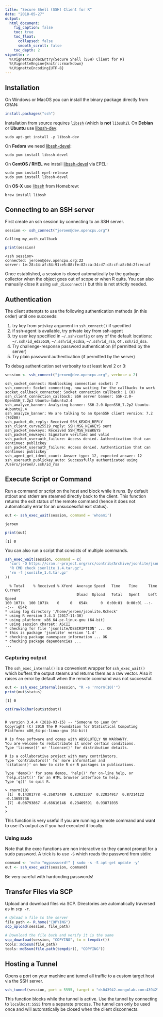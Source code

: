 ```yaml
---
title: "Secure Shell (SSH) Client for R"
date: "2018-05-27"
output:
  html_document:
    fig_caption: false
    toc: true
    toc_float:
      collapsed: false
      smooth_scroll: false
    toc_depth: 2
vignette: >
  %\VignetteIndexEntry{Secure Shell (SSH) Client for R}
  %\VignetteEngine{knitr::rmarkdown}
  %\VignetteEncoding{UTF-8}
---
```





## Installation

On Windows or MacOS you can install the binary package directly from CRAN:

```r
install.packages("ssh")
```

Installation from source requires [`libssh`](https://www.libssh.org/) (which is __not__ `libssh2`). On __Debian__ or __Ubuntu__ use [libssh-dev](https://packages.debian.org/testing/libssh-dev):

```
sudo apt-get install -y libssh-dev
```

On __Fedora__ we need [libssh-devel](https://apps.fedoraproject.org/packages/libssh-devel):

```
sudo yum install libssh-devel
````

On __CentOS / RHEL__ we install [libssh-devel](https://apps.fedoraproject.org/packages/libssh-devel) via EPEL:

```
sudo yum install epel-release
sudo yum install libssh-devel
```

On __OS-X__ use [libssh](https://github.com/Homebrew/homebrew-core/blob/master/Formula/libssh.rb) from Homebrew:

```
brew install libssh
```

## Connecting to an SSH server

First create an ssh session by connecting to an SSH server.



```r
session <- ssh_connect("jeroen@dev.opencpu.org")
```

```
Calling my_auth_callback
```

```r
print(session)
```

```
<ssh session>
connected: jeroen@dev.opencpu.org:22
server: 1e:28:44:af:84:91:e5:88:fe:82:ca:34:d7:c8:cf:a8:0d:2f:ec:af
```

Once established, a session is closed automatically by the garbage collector when the object goes out of scope or when R quits. You can also manually close it using `ssh_disconnect()` but this is not strictly needed.


## Authentication

The client attempts to use the following authentication methods (in this order) until one succeeds:

 1. try key from `privkey` argument in `ssh_connect()` if specified
 2. if ssh-agent is available, try private key from ssh-agent
 3. try user key specified in `~/.ssh/config` or any of the default locations: `~/.ssh/id_ed25519`, `~/.ssh/id_ecdsa`, `~/.ssh/id_rsa`, or `.ssh/id_dsa`.
 4. Try challenge-response password authentication (if permitted by the server)
 5. Try plain password authentication (if permitted by the server)

To debug authentication set verbosity to at least level 2 or 3:

```r
session <- ssh_connect("jeroen@dev.opencpu.org", verbose = 2)
```
```
ssh_socket_connect: Nonblocking connection socket: 7
ssh_connect: Socket connecting, now waiting for the callbacks to work
socket_callback_connected: Socket connection callback: 1 (0)
ssh_client_connection_callback: SSH server banner: SSH-2.0-OpenSSH_7.2p2 Ubuntu-4ubuntu2.4
ssh_analyze_banner: Analyzing banner: SSH-2.0-OpenSSH_7.2p2 Ubuntu-4ubuntu2.4
ssh_analyze_banner: We are talking to an OpenSSH client version: 7.2 (70200)
ssh_packet_dh_reply: Received SSH_KEXDH_REPLY
ssh_client_curve25519_reply: SSH_MSG_NEWKEYS sent
ssh_packet_newkeys: Received SSH_MSG_NEWKEYS
ssh_packet_newkeys: Signature verified and valid
ssh_packet_userauth_failure: Access denied. Authentication that can continue: publickey
ssh_packet_userauth_failure: Access denied. Authentication that can continue: publickey
ssh_agent_get_ident_count: Answer type: 12, expected answer: 12
ssh_userauth_publickey_auto: Successfully authenticated using /Users/jeroen/.ssh/id_rsa
```

## Execute Script or Command

Run a command or script on the host and block while it runs. By default stdout and stderr are steamed directly back to the client. This function returns the exit status of the remote command (hence it does not automatically error for an unsuccessful exit status). 


```r
out <- ssh_exec_wait(session, command = 'whoami')
```

```
jeroen
```

```r
print(out)
```

```
[1] 0
```

You can also run a script that consists of multiple commands.


```r
ssh_exec_wait(session, command = c(
  'curl -O https://cran.r-project.org/src/contrib/Archive/jsonlite/jsonlite_1.4.tar.gz',
  'R CMD check jsonlite_1.4.tar.gz',
  'rm -f jsonlite_1.4.tar.gz'
))
```
```
  % Total    % Received % Xferd  Average Speed   Time    Time     Time  Current
                                 Dload  Upload   Total   Spent    Left  Speed
100 1071k  100 1071k    0     0   654k      0  0:00:01  0:00:01 --:--:--  654k
* using log directory '/home/jeroen/jsonlite.Rcheck'
* using R version 3.4.3 (2017-11-30)
* using platform: x86_64-pc-linux-gnu (64-bit)
* using session charset: ASCII
* checking for file 'jsonlite/DESCRIPTION' ... OK
* this is package 'jsonlite' version '1.4'
* checking package namespace information ... OK
* checking package dependencies ...
...
```

### Capturing output

The `ssh_exec_internal()` is a convenient wrapper for `ssh_exec_wait()` which buffers the output steams and returns them as a raw vector. Also it raises an error by default when the remote command was not successful.


```r
out <- ssh_exec_internal(session, "R -e 'rnorm(10)'")
print(out$status)
```

```
[1] 0
```

```r
cat(rawToChar(out$stdout))
```

```

R version 3.4.4 (2018-03-15) -- "Someone to Lean On"
Copyright (C) 2018 The R Foundation for Statistical Computing
Platform: x86_64-pc-linux-gnu (64-bit)

R is free software and comes with ABSOLUTELY NO WARRANTY.
You are welcome to redistribute it under certain conditions.
Type 'license()' or 'licence()' for distribution details.

R is a collaborative project with many contributors.
Type 'contributors()' for more information and
'citation()' on how to cite R or R packages in publications.

Type 'demo()' for some demos, 'help()' for on-line help, or
'help.start()' for an HTML browser interface to help.
Type 'q()' to quit R.

> rnorm(10)
 [1]  0.14301778 -0.26873489  0.83931307  0.22034917  0.87214122 -0.13655736
 [7] -0.08793867 -0.68616146  0.23469591  0.93871035
> 
> 
```

This function is very useful if you are running a remote command and want to use it's output as if you had executed it locally.

### Using sudo

Note that the exec functions are non interactive so they cannot prompt for a sudo password. A trick is to use `-S` which reads the password from stdin:

```r
command <- 'echo "mypassword!" | sudo -s -S apt-get update -y'
out <- ssh_exec_wait(session, command)
```

Be very careful with hardcoding passwords!

## Transfer Files via SCP

Upload and download files via SCP. Directories are automatically traversed as in `scp -r`.

```r
# Upload a file to the server
file_path <- R.home("COPYING")
scp_upload(session, file_path)
```

```r
# Download the file back and verify it is the same
scp_download(session, "COPYING", to = tempdir())
tools::md5sum(file_path)
tools::md5sum(file.path(tempdir(), "COPYING"))
```

## Hosting a Tunnel

Opens a port on your machine and tunnel all traffic to a custom target host via the SSH server.

```r
ssh_tunnel(session, port = 5555, target = "ds043942.mongolab.com:43942")
```

This function blocks while the tunnel is active. Use the tunnel by connecting to `localhost:5555` from a separate process. The tunnel can only be used once and will automatically be closed when the client disconnects.

